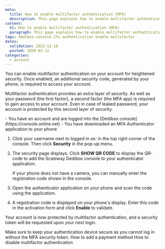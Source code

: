 ```yaml
---
meta:
  title: How to enable multifactor authentication (MFA)
  description: This page explains how to enable multifactor authentication.
content:
  h1: How to enable multifactor authentication (MFA)
  paragraph: This page explains how to enable multifactor authentication.
tags: dedibox-console 2fa authentication enable multifactor
dates:
  validation: 2023-12-18
  posted: 2020-03-12
categories:
  - account
---
```



You can enable multifactor authentication on your account for heightened security. Once enabled, an additional security code, generated by your phone, is required to access your account.

Multifactor authentication provides an extra layer of security. As well as your password (the first factor), a second factor (the MFA app) is required to gain access to your account. Even in case of leaked password, your account is protected by this second layer of security.

<Message type="requirement">
  - You have an account and are logged into the [Dedibox console](https://console.online.net)
  - You have downloaded an MFA Authenticator application to your phone
</Message>

1. Click your username next to _logged in as:_ in the top right corner of the console. Then click **Security** in the pop-up menu.
    <Lightbox src="scaleway-dedibox-console-security-menu.webp" width="300" alt="" />
2. The security page displays. Click **SHOW QR CODE** to display the QR-code to add the Scaleway Dedibox console to your authenticator application.
    <Lightbox src="scaleway-dedibox-console-2fa-activate.webp" width="600" alt="" />

    <Message type="tip">
      If your phone does not have a camera, you can manually enter the registration code shown in the console.
    </Message>
3. Open the authenticator application on your phone and scan the code using the application.
4. A registration code is displayed on your phone's display. Enter this code in the activation form and click **Enable** to validate.

Your account is now protected by multifactor authentication, and a security token will be requested upon your next login.

<Message type="important">
Make sure to keep your authentication device secure as you cannot log in without the MFA security token.
</Message>


<Navigation title="See also">
  <PreviousButton to="/dedibox-console/account/how-to/add-payment-method/">How to add a payment method</PreviousButton>
  <NextButton to="/dedibox-console/account/how-to/disable-two-factor-authentication/">How to disable multifactor authentication</NextButton>
</Navigation>